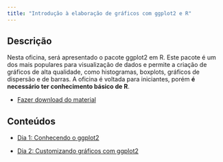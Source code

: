 ```yaml
---
title: "Introdução à elaboração de gráficos com ggplot2 e R"
---
```


## Descrição

Nesta oficina, será apresentado o pacote ggplot2 em R. Este pacote é um dos mais populares para visualização de dados e permite a criação de gráficos de alta qualidade, como histogramas, boxplots, gráficos de dispersão e de barras. A oficina é voltada para iniciantes, porém **é necessário ter conhecimento básico de R**.

- [Fazer download do material](https://github.com/beatrizmilz/2025-07-fbcp/raw/refs/heads/main/visualizacao/material_visualizacao.zip)

## Conteúdos

- [Dia 1: Conhecendo o ggplot2](dia-1.qmd)


- [Dia 2: Customizando gráficos com ggplot2](dia-2.qmd)

